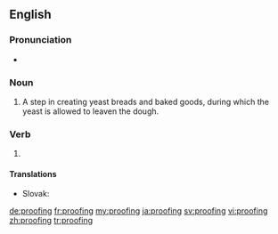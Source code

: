==English==

===Pronunciation===
* {{IPA|/ˈpɹuːfɪŋ/|lang=en}}

===Noun===
{{wikipedia|proofing (baking technique)}}
{{en-noun|~}}

# A step in creating yeast breads and baked goods, during which the yeast is allowed to leaven the dough.

===Verb===
{{head|en|present participle}}

# {{present participle of|proof|lang=en|nocat=1}}

====Translations====
{{trans-top|to leaven the dough}}
* Slovak: {{t|sk|kysnutie}}
{{trans-bottom}}

[[de:proofing]]
[[fr:proofing]]
[[my:proofing]]
[[ja:proofing]]
[[sv:proofing]]
[[vi:proofing]]
[[zh:proofing]]
[[tr:proofing]]